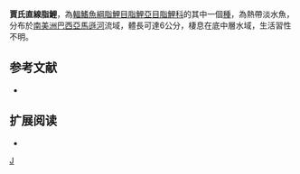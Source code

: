 {{Speciesbox 
| taxon = Moenkhausia justae
| status = NE
| status_system = IUCN3.1
| authority =  [[Eigenmann|Eigenmann]], 1908
| synonyms = 
}}
'''賈氏直線脂鯉'''，為[[輻鰭魚綱|輻鰭魚綱]][[脂鯉目|脂鯉目]][[脂鯉亞目|脂鯉亞目]][[脂鯉科|脂鯉科]]的其中一個[[種|種]]，為熱帶淡水魚，分布於[[南美洲|南美洲]][[巴西|巴西]][[亞馬遜河|亞馬遜河]]流域，體長可達6公分，棲息在底中層水域，生活習性不明。

==参考文献==
{{refbegin}}
*{{FishBase_species|genus=Moenkhausia|species=justae|year=2013|month=12}}
{{refend}}

== 扩展阅读 ==
{{refbegin}}
*{{wikispecies-inline|Moenkhausia justae|賈氏直線脂鯉}}
{{refend}}
{{Taxonbar|from=Q6406322}}

[[Category:直線脂鯉屬|J]]


{{魚類小作品}}